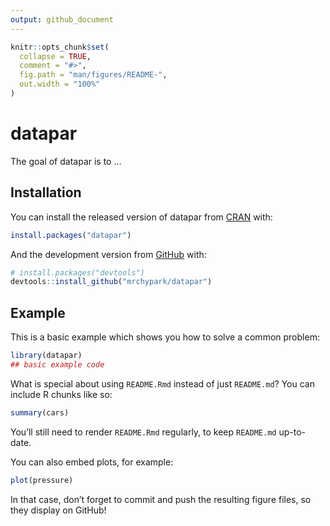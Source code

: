 ```yaml
---
output: github_document
---
```


<!-- README.md is generated from README.Rmd. Please edit that file -->

```r
knitr::opts_chunk$set(
  collapse = TRUE,
  comment = "#>",
  fig.path = "man/figures/README-",
  out.width = "100%"
)
```

# datapar

<!-- badges: start -->
<!-- badges: end -->

The goal of datapar is to ...

## Installation

You can install the released version of datapar from [CRAN](https://CRAN.R-project.org) with:

``` r
install.packages("datapar")
```

And the development version from [GitHub](https://github.com/) with:

``` r
# install.packages("devtools")
devtools::install_github("mrchypark/datapar")
```
## Example

This is a basic example which shows you how to solve a common problem:

```r
library(datapar)
## basic example code
```

What is special about using `README.Rmd` instead of just `README.md`? You can include R chunks like so:

```r
summary(cars)
```

You'll still need to render `README.Rmd` regularly, to keep `README.md` up-to-date.

You can also embed plots, for example:

```r
plot(pressure)
```

In that case, don't forget to commit and push the resulting figure files, so they display on GitHub!
